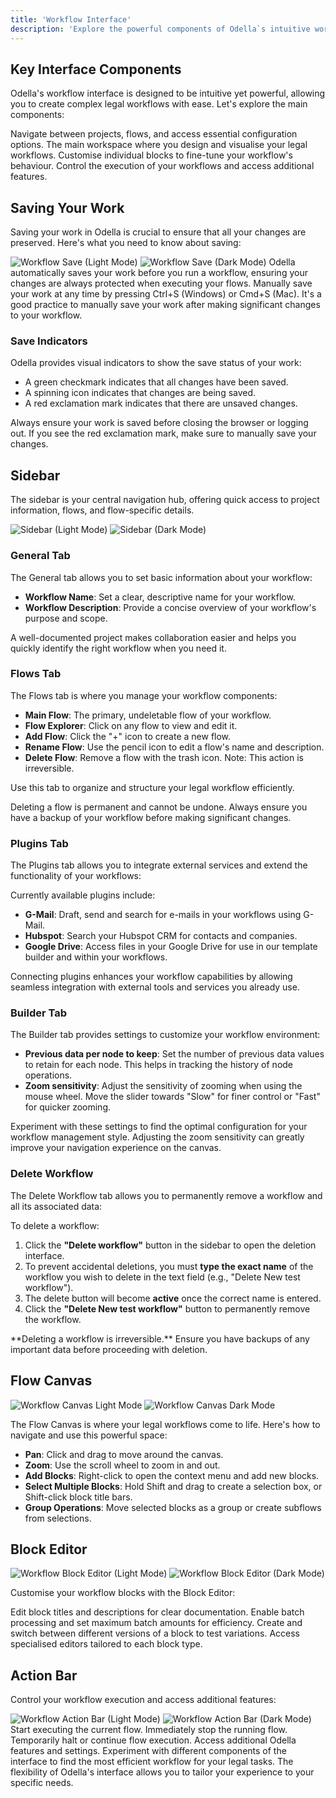 ```yaml
---
title: 'Workflow Interface'
description: 'Explore the powerful components of Odella`s intuitive workflow interface'
---
```


 

## Key Interface Components

Odella's workflow interface is designed to be intuitive yet powerful, allowing you to create complex legal workflows with ease. Let's explore the main components:

<CardGroup cols={2}>
  <Card
    title="Sidebar"
    icon="sidebar"
    image="/images/sidebar.png"
  >
    Navigate between projects, flows, and access essential configuration options.
  </Card>
  <Card
    title="Flow Canvas"
    icon="diagram-project"
    image="/images/flow-canvas.png"
  >
    The main workspace where you design and visualise your legal workflows.
  </Card>
  <Card
    title="Block Editor"
    icon="pen-to-square"
    image="/images/block-editor.png"
  >
    Customise individual blocks to fine-tune your workflow's behaviour.
  </Card>
  <Card
    title="Action Bar"
    icon="play"
    image="/images/action-bar.png"
  >
    Control the execution of your workflows and access additional features.
  </Card>
</CardGroup>

## Saving Your Work

Saving your work in Odella is crucial to ensure that all your changes are preserved. Here's what you need to know about saving:

<Frame>
  <img
    src="../assets/workflow_save_light.gif"
    alt="Workflow Save (Light Mode)"
    className="block dark:hidden"
  />
  <img
    src="../assets/workflow_save_dark.gif"
    alt="Workflow Save (Dark Mode)"
    className="hidden dark:block"
  />
</Frame>

<CardGroup cols={2}>
  <Card
    title="Save Before Running"
    icon="play"
  >
    Odella automatically saves your work before you run a workflow, ensuring your changes are always protected when executing your flows.
  </Card>
  <Card
    title="Manual Save"
    icon="floppy-disk"
  >
    Manually save your work at any time by pressing Ctrl+S (Windows) or Cmd+S (Mac).
  </Card>
</CardGroup>

<Callout type="info">
  It's a good practice to manually save your work after making significant changes to your workflow.
</Callout>

### Save Indicators

Odella provides visual indicators to show the save status of your work:

- A green checkmark indicates that all changes have been saved.
- A spinning icon indicates that changes are being saved.
- A red exclamation mark indicates that there are unsaved changes.

<Tip>
  Always ensure your work is saved before closing the browser or logging out. If you see the red exclamation mark, make sure to manually save your changes.
</Tip>

## Sidebar

The sidebar is your central navigation hub, offering quick access to project information, flows, and flow-specific details.

<Frame>
  <img src="../assets/workflow_sidebar_light.gif" alt="Sidebar (Light Mode)" className="block dark:hidden" />
  <img src="../assets/workflow_sidebar_dark.gif" alt="Sidebar (Dark Mode)" className="hidden dark:block" />
</Frame>

### General Tab

The General tab allows you to set basic information about your workflow:

- **Workflow Name**: Set a clear, descriptive name for your workflow.
- **Workflow Description**: Provide a concise overview of your workflow's purpose and scope.

<Tip>
  A well-documented project makes collaboration easier and helps you quickly identify the right workflow when you need it.
</Tip>

### Flows Tab

The Flows tab is where you manage your workflow components:

- **Main Flow**: The primary, undeletable flow of your workflow.
- **Flow Explorer**: Click on any flow to view and edit it.
- **Add Flow**: Click the "+" icon to create a new flow.
- **Rename Flow**: Use the pencil icon to edit a flow's name and description.
- **Delete Flow**: Remove a flow with the trash icon. Note: This action is irreversible.

Use this tab to organize and structure your legal workflow efficiently.

<Callout type="warning">
  Deleting a flow is permanent and cannot be undone. Always ensure you have a backup of your workflow before making significant changes.
</Callout>

### Plugins Tab

The Plugins tab allows you to integrate external services and extend the functionality of your workflows:

Currently available plugins include:

- **G-Mail**: Draft, send and search for e-mails in your workflows using G-Mail.
- **Hubspot**: Search your Hubspot CRM for contacts and companies.
- **Google Drive**: Access files in your Google Drive for use in our template builder and within your workflows.

<Tip>
  Connecting plugins enhances your workflow capabilities by allowing seamless integration with external tools and services you already use.
</Tip>

### Builder Tab

The Builder tab provides settings to customize your workflow environment:

- **Previous data per node to keep**: Set the number of previous data values to retain for each node. This helps in tracking the history of node operations.
- **Zoom sensitivity**: Adjust the sensitivity of zooming when using the mouse wheel. Move the slider towards "Slow" for finer control or "Fast" for quicker zooming.

<Tip>
  Experiment with these settings to find the optimal configuration for your workflow management style. Adjusting the zoom sensitivity can greatly improve your navigation experience on the canvas.
</Tip>

### Delete Workflow

The Delete Workflow tab allows you to permanently remove a workflow and all its associated data:

To delete a workflow:

1. Click the **"Delete workflow"** button in the sidebar to open the deletion interface.
2. To prevent accidental deletions, you must **type the exact name** of the workflow you wish to delete in the text field (e.g., "Delete New test workflow").
3. The delete button will become **active** once the correct name is entered.
4. Click the **"Delete New test workflow"** button to permanently remove the workflow.

<Callout type="warning">
  **Deleting a workflow is irreversible.** Ensure you have backups of any important data before proceeding with deletion.
</Callout>


## Flow Canvas

<Frame>
  <img
    className="dark:hidden"
    src="../assets/workflow_canvas_light.gif"
    alt="Workflow Canvas Light Mode"
  />
  <img
    className="hidden dark:block"
    src="../assets/workflow_canvas_dark.gif"
    alt="Workflow Canvas Dark Mode"
  />
</Frame>

The Flow Canvas is where your legal workflows come to life. Here's how to navigate and use this powerful space:

- **Pan**: Click and drag to move around the canvas.
- **Zoom**: Use the scroll wheel to zoom in and out.
- **Add Blocks**: Right-click to open the context menu and add new blocks.
- **Select Multiple Blocks**: Hold Shift and drag to create a selection box, or Shift-click block title bars.
- **Group Operations**: Move selected blocks as a group or create subflows from selections.



## Block Editor

<Frame>
  <img
    className="dark:hidden"
    src="../assets/workflow_block_edit_light.gif"
    alt="Workflow Block Editor (Light Mode)"
  />
  <img
    className="hidden dark:block"
    src="../assets/workflow_block_edit_dark.gif"
    alt="Workflow Block Editor (Dark Mode)"
  />
</Frame>

Customise your workflow blocks with the Block Editor:

<CardGroup cols={2}>
  <Card
    title="Block Details"
    icon="pen"
  >
    Edit block titles and descriptions for clear documentation.
  </Card>
  <Card
    title="Batching"
    icon="layer-group"
  >
    Enable batch processing and set maximum batch amounts for efficiency.
  </Card>
  <Card
    title="Variants"
    icon="code-branch"
  >
    Create and switch between different versions of a block to test variations.
  </Card>
  <Card
    title="Block-Specific Editors"
    icon="sliders"
  >
    Access specialised editors tailored to each block type.
  </Card>
</CardGroup>

## Action Bar

Control your workflow execution and access additional features:

<Frame>
  <img
    className="dark:hidden"
    src="../assets/workflow_action_light.gif"
    alt="Workflow Action Bar (Light Mode)"
  />
  <img
    className="hidden dark:block"
    src="../assets/workflow_action_dark.gif"
    alt="Workflow Action Bar (Dark Mode)"
  />
</Frame>

<CardGroup cols={4}>
  <Card
    title="Run"
    icon="play"
  >
    Start executing the current flow.
  </Card>
  <Card
    title="Abort"
    icon="stop"
  >
    Immediately stop the running flow.
  </Card>
  <Card
    title="Pause/Resume"
    icon="pause"
  >
    Temporarily halt or continue flow execution.
  </Card>
  <Card
    title="Settings"
    icon="gear"
  >
    Access additional Odella features and settings.
  </Card>
</CardGroup>

<Tip>
  Experiment with different components of the interface to find the most efficient workflow for your legal tasks. The flexibility of Odella's interface allows you to tailor your experience to your specific needs.
</Tip>
